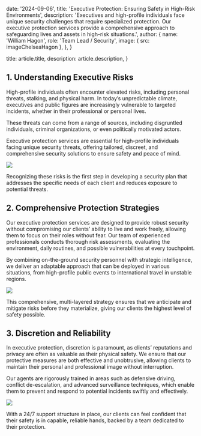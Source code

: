 
  date: '2024-09-06',
  title: 'Executive Protection: Ensuring Safety in High-Risk Environments',
  description:
    'Executives and high-profile individuals face unique security challenges that require specialized protection. Our executive protection services provide a comprehensive approach to safeguarding lives and assets in high-risk situations.',
  author: {
    name: 'William Hagon',
    role: 'Team Lead / Security',
    image: { src: imageChelseaHagon },
  },
}

  title: article.title,
  description: article.description,
}

## 1. Understanding Executive Risks

High-profile individuals often encounter elevated risks, including personal threats, stalking, and physical harm. In today’s unpredictable climate, executives and public figures are increasingly vulnerable to targeted incidents, whether in their professional or personal lives.

These threats can come from a range of sources, including disgruntled individuals, criminal organizations, or even politically motivated actors.

<TopTip>
Executive protection services are essential for high-profile individuals facing unique security threats, offering tailored, discreet, and comprehensive security solutions to ensure safety and peace of mind.
</TopTip>

![](./security.jpg)

Recognizing these risks is the first step in developing a security plan that addresses the specific needs of each client and reduces exposure to potential threats.

## 2. Comprehensive Protection Strategies

Our executive protection services are designed to provide robust security without compromising our clients’ ability to live and work freely, allowing them to focus on their roles without fear. Our team of experienced professionals conducts thorough risk assessments, evaluating the environment, daily routines, and possible vulnerabilities at every touchpoint.

By combining on-the-ground security personnel with strategic intelligence, we deliver an adaptable approach that can be deployed in various situations, from high-profile public events to international travel in unstable regions.

![](./camera.jpg)

This comprehensive, multi-layered strategy ensures that we anticipate and mitigate risks before they materialize, giving our clients the highest level of safety possible.

## 3. Discretion and Reliability

In executive protection, discretion is paramount, as clients’ reputations and privacy are often as valuable as their physical safety. We ensure that our protective measures are both effective and unobtrusive, allowing clients to maintain their personal and professional image without interruption.

Our agents are rigorously trained in areas such as defensive driving, conflict de-escalation, and advanced surveillance techniques, which enable them to prevent and respond to potential incidents swiftly and effectively.

![](./computer.jpg)

With a 24/7 support structure in place, our clients can feel confident that their safety is in capable, reliable hands, backed by a team dedicated to their protection.

